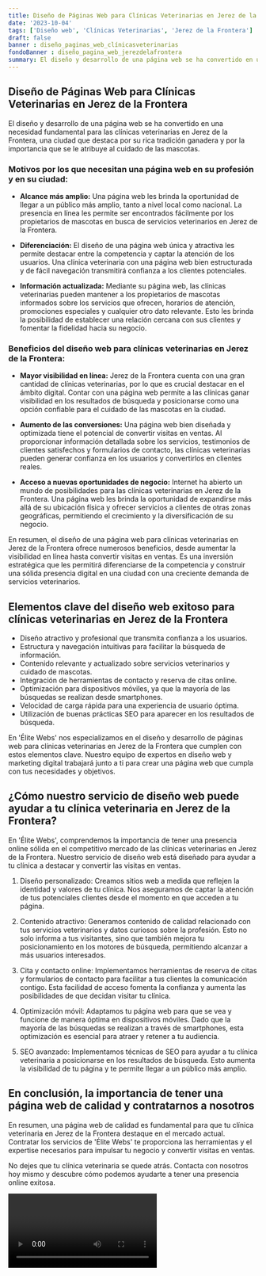 ```yaml
---
title: Diseño de Páginas Web para Clínicas Veterinarias en Jerez de la Frontera
date: '2023-10-04'
tags: ['Diseño web', 'Clínicas Veterinarias', 'Jerez de la Frontera']
draft: false
banner : diseño_paginas_web_clínicasveterinarias
fondoBanner : diseño_pagina_web_jerezdelafrontera
summary: El diseño y desarrollo de una página web se ha convertido en una necesidad fundamental para las clínicas veterinarias en Jerez de la Frontera, una ciudad que destaca por su rica tradición ganadera y por la importancia que se le atribuye al cuidado de las mascotas.
---
```


## Diseño de Páginas Web para Clínicas Veterinarias en Jerez de la Frontera

El diseño y desarrollo de una página web se ha convertido en una necesidad fundamental para las clínicas veterinarias en Jerez de la Frontera, una ciudad que destaca por su rica tradición ganadera y por la importancia que se le atribuye al cuidado de las mascotas.

### Motivos por los que necesitan una página web en su profesión y en su ciudad:

- **Alcance más amplio:** Una página web les brinda la oportunidad de llegar a un público más amplio, tanto a nivel local como nacional. La presencia en línea les permite ser encontrados fácilmente por los propietarios de mascotas en busca de servicios veterinarios en Jerez de la Frontera.

- **Diferenciación:** El diseño de una página web única y atractiva les permite destacar entre la competencia y captar la atención de los usuarios. Una clínica veterinaria con una página web bien estructurada y de fácil navegación transmitirá confianza a los clientes potenciales.

- **Información actualizada:** Mediante su página web, las clínicas veterinarias pueden mantener a los propietarios de mascotas informados sobre los servicios que ofrecen, horarios de atención, promociones especiales y cualquier otro dato relevante. Esto les brinda la posibilidad de establecer una relación cercana con sus clientes y fomentar la fidelidad hacia su negocio.

### Beneficios del diseño web para clínicas veterinarias en Jerez de la Frontera:

- **Mayor visibilidad en línea:** Jerez de la Frontera cuenta con una gran cantidad de clínicas veterinarias, por lo que es crucial destacar en el ámbito digital. Contar con una página web permite a las clínicas ganar visibilidad en los resultados de búsqueda y posicionarse como una opción confiable para el cuidado de las mascotas en la ciudad.

- **Aumento de las conversiones:** Una página web bien diseñada y optimizada tiene el potencial de convertir visitas en ventas. Al proporcionar información detallada sobre los servicios, testimonios de clientes satisfechos y formularios de contacto, las clínicas veterinarias pueden generar confianza en los usuarios y convertirlos en clientes reales.

- **Acceso a nuevas oportunidades de negocio:** Internet ha abierto un mundo de posibilidades para las clínicas veterinarias en Jerez de la Frontera. Una página web les brinda la oportunidad de expandirse más allá de su ubicación física y ofrecer servicios a clientes de otras zonas geográficas, permitiendo el crecimiento y la diversificación de su negocio.

En resumen, el diseño de una página web para clínicas veterinarias en Jerez de la Frontera ofrece numerosos beneficios, desde aumentar la visibilidad en línea hasta convertir visitas en ventas. Es una inversión estratégica que les permitirá diferenciarse de la competencia y construir una sólida presencia digital en una ciudad con una creciente demanda de servicios veterinarios.

<GifSeo />

<Cta />

## Elementos clave del diseño web exitoso para clínicas veterinarias en Jerez de la Frontera

- Diseño atractivo y profesional que transmita confianza a los usuarios.
- Estructura y navegación intuitivas para facilitar la búsqueda de información.
- Contenido relevante y actualizado sobre servicios veterinarios y cuidado de mascotas.
- Integración de herramientas de contacto y reserva de citas online.
- Optimización para dispositivos móviles, ya que la mayoría de las búsquedas se realizan desde smartphones.
- Velocidad de carga rápida para una experiencia de usuario óptima.
- Utilización de buenas prácticas SEO para aparecer en los resultados de búsqueda.

En 'Élite Webs' nos especializamos en el diseño y desarrollo de páginas web para clínicas veterinarias en Jerez de la Frontera que cumplen con estos elementos clave. Nuestro equipo de expertos en diseño web y marketing digital trabajará junto a ti para crear una página web que cumpla con tus necesidades y objetivos.

## ¿Cómo nuestro servicio de diseño web puede ayudar a tu clínica veterinaria en Jerez de la Frontera?

En 'Élite Webs', comprendemos la importancia de tener una presencia online sólida en el competitivo mercado de las clínicas veterinarias en Jerez de la Frontera. Nuestro servicio de diseño web está diseñado para ayudar a tu clínica a destacar y convertir las visitas en ventas.

1. Diseño personalizado: Creamos sitios web a medida que reflejen la identidad y valores de tu clínica. Nos aseguramos de captar la atención de tus potenciales clientes desde el momento en que acceden a tu página.

2. Contenido atractivo: Generamos contenido de calidad relacionado con tus servicios veterinarios y datos curiosos sobre la profesión. Esto no solo informa a tus visitantes, sino que también mejora tu posicionamiento en los motores de búsqueda, permitiendo alcanzar a más usuarios interesados.

3. Cita y contacto online: Implementamos herramientas de reserva de citas y formularios de contacto para facilitar a tus clientes la comunicación contigo. Esta facilidad de acceso fomenta la confianza y aumenta las posibilidades de que decidan visitar tu clínica.

4. Optimización móvil: Adaptamos tu página web para que se vea y funcione de manera óptima en dispositivos móviles. Dado que la mayoría de las búsquedas se realizan a través de smartphones, esta optimización es esencial para atraer y retener a tu audiencia.

5. SEO avanzado: Implementamos técnicas de SEO para ayudar a tu clínica veterinaria a posicionarse en los resultados de búsqueda. Esto aumenta la visibilidad de tu página y te permite llegar a un público más amplio.

## En conclusión, la importancia de tener una página web de calidad y contratarnos a nosotros

En resumen, una página web de calidad es fundamental para que tu clínica veterinaria en Jerez de la Frontera destaque en el mercado actual. Contratar los servicios de 'Élite Webs' te proporciona las herramientas y el expertise necesarios para impulsar tu negocio y convertir visitas en ventas.

No dejes que tu clínica veterinaria se quede atrás. Contacta con nosotros hoy mismo y descubre cómo podemos ayudarte a tener una presencia online exitosa.

<Video />

<CtaBot job='Clínicas Veterinarias' city='Jerez de la Frontera'/>

<Gmaps query='Jerez de la Frontera+españa+maps' />